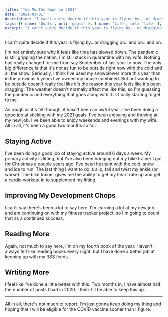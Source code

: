```yaml
---
title: 'Two Months Down in 2021'
date: '2021-03-01'
description: "I can't quite decide if this year is flying by...or dragging on...and on...and on."
tags: [{ name: 'Goals', url: 'goals' }, { name: 'Life', url: 'life' }, { name: 'Yearly Check-In', url: 'yearly-check-in' }]
excerpt: "I can't quite decide if this year is flying by...or dragging on...and on...and on."
---
```


I can't quite decide if this year is flying by...or dragging on...and on...and on.

I'm not entirely sure why it feels like time has slowed down. The pandemic is still gripping the nation, I'm still stuck in quarantine with my wife. Nothing has really changed for me from say September of last year to now. The only big difference is that it's not as fun to be outside right now with the cold and all the snow. Seriously, I think I've used my snowblower more this year than in the previous 5 years I've owned my house combined. But not wanting to be outside doesn't really feel like it's the reason this year feels like it's been dragging. The weather doesn't normally affect me like this, so I'm guessing the pandemic and everything that goes along with it is finally starting to get to me.

As rough as it's felt though, it hasn't been an awful year. I've been doing a good job at sticking with my 2021 goals. I've been enjoying and thriving at my new job. I've been able to enjoy weekends and evenings with my wife. All in all, it's been a good two months so far.

## Staying Active

I've been doing a good job of staying active around 6 days a week. My primary activity is lifting, but I've also been bringing out my bike trainer I got for Christmas a couple years ago. I've been hesitant with the cold, snow and ice to run. The last thing I want to do is slip, fall and twist my ankle (or worse). The bike trainer gives me the ability to get my heart rate up and get a cardio workout in to supplement my lifting.

## Improving My Development Chops

I can't say there's been a lot to say here. I'm learning a lot at my new job and am continuing on with my fitness tracker project, so I'm going to count that as a continued success.

## Reading More

Again, not much to say here, I'm on my fourth book of the year. Haven't always felt like reading books every night, but I have done a better job at keeping up with my RSS feeds.

## Wrtiting More

I feel like I've done a little better with this. Two months in, I have almost half the number of posts I had in 2020. I think I'll be able to keep this up.

<hr />

All in all, there's not much to report. I'm just gonna keep doing my thing and hoping that I will be eligible for the COVID vaccine sooner than I figure.
